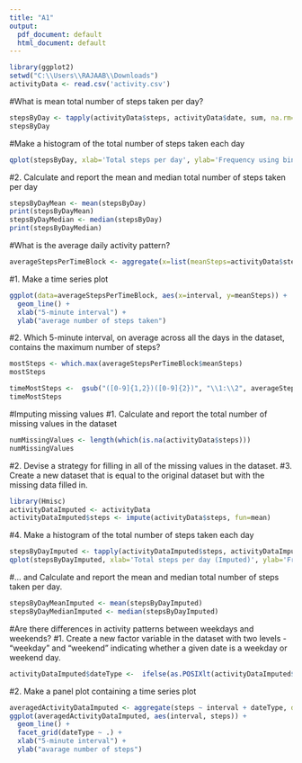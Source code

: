 ---
title: "A1"
output:
  pdf_document: default
  html_document: default
---

```{r setup, include=FALSE}
library(ggplot2)
setwd("C:\\Users\\RAJAAB\\Downloads")
activityData <- read.csv('activity.csv')

```

#What is mean total number of steps taken per day?
```{r}
stepsByDay <- tapply(activityData$steps, activityData$date, sum, na.rm=TRUE)
stepsByDay
```
#Make a histogram of the total number of steps taken each day
```{r}
qplot(stepsByDay, xlab='Total steps per day', ylab='Frequency using binwith 500', binwidth=500)

```
#2. Calculate and report the mean and median total number of steps taken per day
```{r}
stepsByDayMean <- mean(stepsByDay)
print(stepsByDayMean)
stepsByDayMedian <- median(stepsByDay)
print(stepsByDayMedian)
```

#What is the average daily activity pattern?

```{r}
averageStepsPerTimeBlock <- aggregate(x=list(meanSteps=activityData$steps), by=list(interval=activityData$interval), FUN=mean, na.rm=TRUE)

```
#1. Make a time series plot
```{r pressure, echo=FALSE}
ggplot(data=averageStepsPerTimeBlock, aes(x=interval, y=meanSteps)) +
  geom_line() +
  xlab("5-minute interval") +
  ylab("average number of steps taken") 

```
#2. Which 5-minute interval, on average across all the days in the dataset, contains the maximum number of steps?
```{r}

mostSteps <- which.max(averageStepsPerTimeBlock$meanSteps)
mostSteps

```
```{r}
timeMostSteps <-  gsub("([0-9]{1,2})([0-9]{2})", "\\1:\\2", averageStepsPerTimeBlock[mostSteps,'interval'])
timeMostSteps
```

#Imputing missing values
#1. Calculate and report the total number of missing values in the dataset
```{r}

numMissingValues <- length(which(is.na(activityData$steps)))
numMissingValues
```
#2. Devise a strategy for filling in all of the missing values in the dataset.
#3. Create a new dataset that is equal to the original dataset but with the missing data filled in.
```{r}

library(Hmisc)
activityDataImputed <- activityData
activityDataImputed$steps <- impute(activityData$steps, fun=mean)
```

#4. Make a histogram of the total number of steps taken each day
```{r}

stepsByDayImputed <- tapply(activityDataImputed$steps, activityDataImputed$date, sum)
qplot(stepsByDayImputed, xlab='Total steps per day (Imputed)', ylab='Frequency using binwith 500', binwidth=500)

```

#... and Calculate and report the mean and median total number of steps taken per day.
```{r}

stepsByDayMeanImputed <- mean(stepsByDayImputed)
stepsByDayMedianImputed <- median(stepsByDayImputed)
```
#Are there differences in activity patterns between weekdays and weekends?
#1. Create a new factor variable in the dataset with two levels - "weekday" and "weekend" indicating whether a given date is a weekday or weekend day.
```{r}
activityDataImputed$dateType <-  ifelse(as.POSIXlt(activityDataImputed$date)$wday %in% c(0,6), 'weekend', 'weekday')
```


#2. Make a panel plot containing a time series plot
```{r}

averagedActivityDataImputed <- aggregate(steps ~ interval + dateType, data=activityDataImputed, mean)
ggplot(averagedActivityDataImputed, aes(interval, steps)) + 
  geom_line() + 
  facet_grid(dateType ~ .) +
  xlab("5-minute interval") + 
  ylab("avarage number of steps")


```


